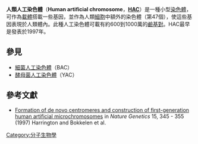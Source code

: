'''人類人工染色體'''（'''Human artificial chromosome'''，'''[[HAC|HAC]]'''）是一種小型[[染色體|染色體]]，可作為[[載體|載體]]搭載一些基因，並作為人類[[細胞|細胞]]中額外的染色體（第47個），使這些基因表現於人類體內。此種人工染色體可載有約600到1000萬的[[鹼基對|鹼基對]]。HAC最早是發表於1997年。

==參見==
*[[細菌人工染色體|細菌人工染色體]]（BAC）
*[[酵母菌人工染色體|酵母菌人工染色體]]（YAC）

==參考文獻==
*[http://www.nature.com/ng/journal/v15/n4/abs/ng0497-345.html Formation of de novo centromeres and construction of first-generation human artificial microchromosomes] {{Wayback|url=http://www.nature.com/ng/journal/v15/n4/abs/ng0497-345.html |date=20170628091508 }} in ''Nature Genetics'' 15, 345 - 355 (1997) Harrington and Bokkelen et al.

{{nucleic acids}}
{{biochem-stub}}
[[Category:分子生物學|Category:分子生物學]]